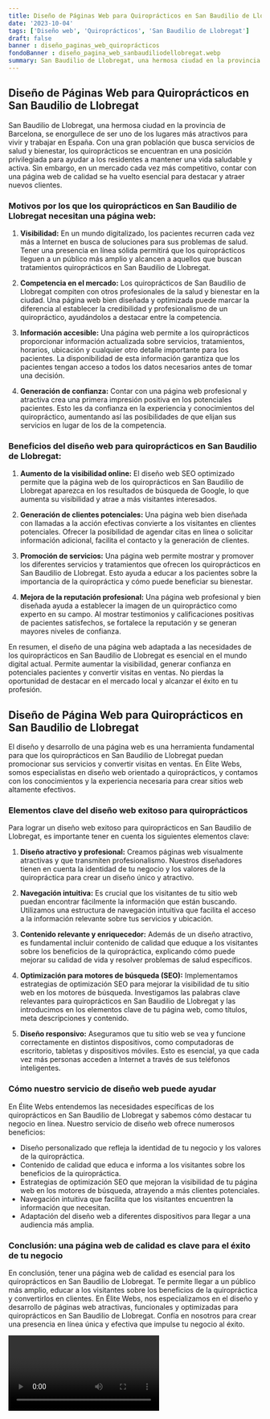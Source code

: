 ```yaml
---
title: Diseño de Páginas Web para Quiroprácticos en San Baudilio de Llobregat
date: '2023-10-04'
tags: ['Diseño web', 'Quiroprácticos', 'San Baudilio de Llobregat']
draft: false
banner : diseño_paginas_web_quiroprácticos
fondoBanner : diseño_pagina_web_sanbaudiliodellobregat.webp
summary: San Baudilio de Llobregat, una hermosa ciudad en la provincia de Barcelona, se enorgullece de ser uno de los lugares más atractivos para vivir y trabajar en España. Con una gran población que busca servicios de salud y bienestar, los quiroprácticos se encuentran en una posición privilegiada para ayudar a los residentes a mantener una vida saludable y activa. Sin embargo, en un mercado cada vez más competitivo, contar con una página web de calidad se ha vuelto esencial para destacar y atraer nuevos clientes.
---
```


## **Diseño de Páginas Web para Quiroprácticos en San Baudilio de Llobregat**

San Baudilio de Llobregat, una hermosa ciudad en la provincia de Barcelona, se enorgullece de ser uno de los lugares más atractivos para vivir y trabajar en España. Con una gran población que busca servicios de salud y bienestar, los quiroprácticos se encuentran en una posición privilegiada para ayudar a los residentes a mantener una vida saludable y activa. Sin embargo, en un mercado cada vez más competitivo, contar con una página web de calidad se ha vuelto esencial para destacar y atraer nuevos clientes.

### Motivos por los que los quiroprácticos en San Baudilio de Llobregat necesitan una página web:

1. **Visibilidad:** En un mundo digitalizado, los pacientes recurren cada vez más a Internet en busca de soluciones para sus problemas de salud. Tener una presencia en línea sólida permitirá que los quiroprácticos lleguen a un público más amplio y alcancen a aquellos que buscan tratamientos quiroprácticos en San Baudilio de Llobregat.

2. **Competencia en el mercado:** Los quiroprácticos de San Baudilio de Llobregat compiten con otros profesionales de la salud y bienestar en la ciudad. Una página web bien diseñada y optimizada puede marcar la diferencia al establecer la credibilidad y profesionalismo de un quiropráctico, ayudándolos a destacar entre la competencia.

3. **Información accesible:** Una página web permite a los quiroprácticos proporcionar información actualizada sobre servicios, tratamientos, horarios, ubicación y cualquier otro detalle importante para los pacientes. La disponibilidad de esta información garantiza que los pacientes tengan acceso a todos los datos necesarios antes de tomar una decisión.

4. **Generación de confianza:** Contar con una página web profesional y atractiva crea una primera impresión positiva en los potenciales pacientes. Esto les da confianza en la experiencia y conocimientos del quiropráctico, aumentando así las posibilidades de que elijan sus servicios en lugar de los de la competencia.

### Beneficios del diseño web para quiroprácticos en San Baudilio de Llobregat:

1. **Aumento de la visibilidad online:** El diseño web SEO optimizado permite que la página web de los quiroprácticos en San Baudilio de Llobregat aparezca en los resultados de búsqueda de Google, lo que aumenta su visibilidad y atrae a más visitantes interesados.

2. **Generación de clientes potenciales:** Una página web bien diseñada con llamadas a la acción efectivas convierte a los visitantes en clientes potenciales. Ofrecer la posibilidad de agendar citas en línea o solicitar información adicional, facilita el contacto y la generación de clientes.

3. **Promoción de servicios:** Una página web permite mostrar y promover los diferentes servicios y tratamientos que ofrecen los quiroprácticos en San Baudilio de Llobregat. Esto ayuda a educar a los pacientes sobre la importancia de la quiropráctica y cómo puede beneficiar su bienestar.

4. **Mejora de la reputación profesional:** Una página web profesional y bien diseñada ayuda a establecer la imagen de un quiropráctico como experto en su campo. Al mostrar testimonios y calificaciones positivas de pacientes satisfechos, se fortalece la reputación y se generan mayores niveles de confianza.

En resumen, el diseño de una página web adaptada a las necesidades de los quiroprácticos en San Baudilio de Llobregat es esencial en el mundo digital actual. Permite aumentar la visibilidad, generar confianza en potenciales pacientes y convertir visitas en ventas. No pierdas la oportunidad de destacar en el mercado local y alcanzar el éxito en tu profesión.

<GifSeo />

<Cta />

## Diseño de Página Web para Quiroprácticos en San Baudilio de Llobregat

El diseño y desarrollo de una página web es una herramienta fundamental para que los quiroprácticos en San Baudilio de Llobregat puedan promocionar sus servicios y convertir visitas en ventas. En Élite Webs, somos especialistas en diseño web orientado a quiroprácticos, y contamos con los conocimientos y la experiencia necesaria para crear sitios web altamente efectivos.

### Elementos clave del diseño web exitoso para quiroprácticos

Para lograr un diseño web exitoso para quiroprácticos en San Baudilio de Llobregat, es importante tener en cuenta los siguientes elementos clave:

1. **Diseño atractivo y profesional:** Creamos páginas web visualmente atractivas y que transmiten profesionalismo. Nuestros diseñadores tienen en cuenta la identidad de tu negocio y los valores de la quiropráctica para crear un diseño único y atractivo.

2. **Navegación intuitiva:** Es crucial que los visitantes de tu sitio web puedan encontrar fácilmente la información que están buscando. Utilizamos una estructura de navegación intuitiva que facilita el acceso a la información relevante sobre tus servicios y ubicación.

3. **Contenido relevante y enriquecedor:** Además de un diseño atractivo, es fundamental incluir contenido de calidad que eduque a los visitantes sobre los beneficios de la quiropráctica, explicando cómo puede mejorar su calidad de vida y resolver problemas de salud específicos.

4. **Optimización para motores de búsqueda (SEO):** Implementamos estrategias de optimización SEO para mejorar la visibilidad de tu sitio web en los motores de búsqueda. Investigamos las palabras clave relevantes para quiroprácticos en San Baudilio de Llobregat y las introducimos en los elementos clave de tu página web, como títulos, meta descripciones y contenido.

5. **Diseño responsivo:** Aseguramos que tu sitio web se vea y funcione correctamente en distintos dispositivos, como computadoras de escritorio, tabletas y dispositivos móviles. Esto es esencial, ya que cada vez más personas acceden a Internet a través de sus teléfonos inteligentes.

### Cómo nuestro servicio de diseño web puede ayudar

En Élite Webs entendemos las necesidades específicas de los quiroprácticos en San Baudilio de Llobregat y sabemos cómo destacar tu negocio en línea. Nuestro servicio de diseño web ofrece numerosos beneficios:

- Diseño personalizado que refleja la identidad de tu negocio y los valores de la quiropráctica.
- Contenido de calidad que educa e informa a los visitantes sobre los beneficios de la quiropráctica.
- Estrategias de optimización SEO que mejoran la visibilidad de tu página web en los motores de búsqueda, atrayendo a más clientes potenciales.
- Navegación intuitiva que facilita que los visitantes encuentren la información que necesitan.
- Adaptación del diseño web a diferentes dispositivos para llegar a una audiencia más amplia.

### Conclusión: una página web de calidad es clave para el éxito de tu negocio

En conclusión, tener una página web de calidad es esencial para los quiroprácticos en San Baudilio de Llobregat. Te permite llegar a un público más amplio, educar a los visitantes sobre los beneficios de la quiropráctica y convertirlos en clientes. En Élite Webs, nos especializamos en el diseño y desarrollo de páginas web atractivas, funcionales y optimizadas para quiroprácticos en San Baudilio de Llobregat. Confía en nosotros para crear una presencia en línea única y efectiva que impulse tu negocio al éxito.

<Video />

<CtaBot job='Quiroprácticos' city='San Baudilio de Llobregat'/>

<Gmaps query='San Baudilio de Llobregat+españa+maps' />